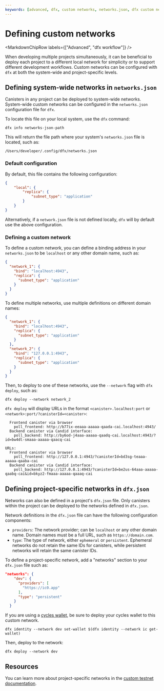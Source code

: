```yaml
---
keywords: [advanced, dfx, custom networks, networks.json, dfx custom network, networks-json, system-wide network, project-specific network]
---
```



# Defining custom networks

<MarkdownChipRow labels={["Advanced", "dfx workflow"]} />

When developing multiple projects simultaneously, it can be beneficial to deploy each project to a different local network for simplicity or to support different development workflows. Custom networks can be configured with `dfx` at both the system-wide and project-specific levels.

## Defining system-wide networks in `networks.json`

Canisters in any project can be deployed to system-wide networks. System-wide custom networks can be configured in the `networks.json` configuration file for `dfx`.

To locate this file on your local system, use the `dfx` command:

```
dfx info networks-json-path
```

This will return the file path where your system's `networks.json` file is located, such as:

```
/Users/developer/.config/dfx/networks.json
```

### Default configuration

By default, this file contains the following configuration:

```json
{
    "local": {
        "replica": {
            "subnet_type": "application"
        }
    }
}
```

Alternatively, if a `network.json` file is not defined locally, `dfx` will by default use the above configuration.

### Defining a custom network

To define a custom network, you can define a binding address in your `networks.json` to be `localhost` or any other domain name, such as:

```json
{
  "network_1": {
    "bind": "localhost:4943",
    "replica": {
      "subnet_type": "application"
    }
  }
}
```

To define multiple networks, use multiple definitions on different domain names:

```json
{
  "network_1": {
    "bind": "localhost:4943",
    "replica": {
      "subnet_type": "application"
    }
  },
  "network_2": {
    "bind": "127.0.0.1:4943",
    "replica": {
      "subnet_type": "application"
    }
  }
}
```

Then, to deploy to one of these networks, use the `--network` flag with `dfx deploy`, such as:

```
dfx deploy --network network_2
```

`dfx deploy` will display URLs in the format `<canister>.localhost:port` or `<network>:port/?canisterId=<canister>`:

```
  Frontend canister via browser
    poll_frontend: http://b77ix-eeaaa-aaaaa-qaada-cai.localhost:4943/
  Backend canister via Candid interface:
    poll_backend: http://by6od-j4aaa-aaaaa-qaadq-cai.localhost:4943/?id=bw4dl-smaaa-aaaaa-qaacq-cai
```

```
URLs:
  Frontend canister via browser
    poll_frontend: http://127.0.0.1:4943/?canisterId=bd3sg-teaaa-aaaaa-qaaba-cai
  Backend canister via Candid interface:
    poll_backend: http://127.0.0.1:4943/?canisterId=be2us-64aaa-aaaaa-qaabq-cai&id=bkyz2-fmaaa-aaaaa-qaaaq-cai
```

## Defining project-specific networks in `dfx.json`

Networks can also be defined in a project's `dfx.json` file. Only canisters within the project can be deployed to the networks defined in `dfx.json`.

Network definitions in the `dfx.json` file can have the following configuration components:

- `providers`: The network provider; can be `localhost` or any other domain name. Domain names must be a full URL, such as `https://domain.com`.
- `type`: The type of network, either `ephemeral` or `persistent`. Ephemeral networks do not retain the same IDs for canisters, while persistent networks will retain the same canister IDs.

To define a project-specific network, add a "networks" section to your `dfx.json` file such as:

```json
"networks": {
    "dev": {
      "providers": [
        "https://ic0.app"
      ],
      "type": "persistent"
    }
  }
```

If you are using a [cycles wallet](/docs/current/rosetta-defi/cycles/cycles-wallet), be sure to deploy your cycles wallet to this custom network.

```
dfx identity --network dev set-wallet $(dfx identity --network ic get-wallet)
```

Then, deploy to the network:

```
dfx deploy --network dev
```

## Resources

You can learn more about project-specific networks in the [custom testnet documentation](/docs/current/building-dapps/launching-a-dapp/deploy/custom-testnets).
